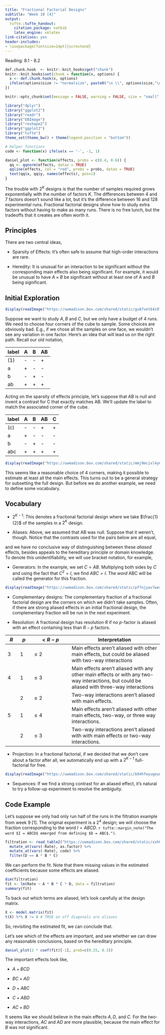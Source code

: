 ```yaml
---
title: "Fractional Factorial Designs"
subtitle: "Week 10 [4]"
output:
  tufte::tufte_handout:
    citation_package: natbib
    latex_engine: xelatex
link-citations: yes
header-includes:
- \usepackage[fontsize=14pt]{scrextend}
---
```


Reading: 8.1 - 8.2

```r
def.chunk.hook  <- knitr::knit_hooks$get("chunk")
knitr::knit_hooks$set(chunk = function(x, options) {
  x <- def.chunk.hook(x, options)
  ifelse(options$size != "normalsize", paste0("\n \\", options$size,"\n\n", x, "\n\n \\normalsize"), x)
})

knitr::opts_chunk$set(message = FALSE, warning = FALSE, size = "small", echo = FALSE, fig.margin = TRUE, fig.height = 5, cache = TRUE)
```

```r
library("dplyr")
library("ggplot2")
library("readr")
library("EBImage")
library("reshape2")
library("ggplot2")
library("tufte")
theme_set(theme_bw() + theme(legend.position = "bottom"))
```

```r
# helper functions
code <- function(x) ifelse(x == '-', -1, 1)

daniel_plot <- function(effects, probs = c(0.4, 0.6)) { 
  qq <- qqnorm(effects, datax = TRUE)
  qqline(effects, col = "red", probs = probs, datax = TRUE)
  text(qq$x, qq$y, names(effects), pos=1)
}
```


The trouble with $2^{K}$ designs is that the number of samples required grows
exponentially with the number of factors $K$. The differences between 4 and 7
factors doesn’t sound like a lot, but it’s the difference between 16 and 128
experimental runs. Fractional factorial designs show how to study extra factors
without having to make as many runs. There is no free lunch, but the tradeoffs
that it creates are often worth it.

## Principles

There are two central ideas,

* Sparsity of Effects: It’s often safe to assume that high-order interactions
are rare.

* Heredity: It is unusual for an interaction to be significant without the
corresponding main effects also being significant. For example, it would be
unusual to have $A \times B$ be significant without at least one of $A$ and $B$
being significant.

## Initial Exploration

```r
display(readImage("https://uwmadison.box.com/shared/static/gu87vet64i970eonsbvtds7bsb31qbuy.png"))
```
Suppose we want to study $A, B$ and $C$, but we only have a budget of 4 runs. We
need to choose four corners of the cube to sample. Some choices are obviously
bad. E.g., if we chose all the samples on one face, we wouldn’t see any
variation in one factor. Here’s an idea that will lead us on the right path.
Recall our old notation,

| label | A | B |  AB |
|--- | --- | --- | --- |
| (1) | - | - | + |
| a | + | - | - |
| b | - | + | - |
| ab | + | + | + |

Acting on the sparsity of effects principle, let’s suppose that AB is null and
invent a contrast for C that exactly matches AB. We’ll update the label to match
the associated corner of the cube.

| label | A | B |  AB | C |
|---| --- | --- | --- | --- |
| (c) | - | - | + | + |
| a | + | - | - | - |
| b | - | + | - | - |
| abc | + | + | + | + |

```r
display(readImage("https://uwmadison.box.com/shared/static/mmj9mcixl4y0o95hwf7h93vayw0eooc0.png"))
```


This seems like a reasonable choice of 4 corners, making it possible to estimate
at least all the main effects. This turns out to be a general strategy for
subsetting the full design. But before we do another example, we need to define
some vocabulary.

## Vocabulary

* $2^{K - 1}$: This denotes a fractional factorial design where we take $\frac{1}{2}$ of the samples in a $2^{K}$ design.

* Aliases: Above, we assumed that AB was null. Suppose that it weren’t, though.
Notice that the contrasts used for the pairs below are all equal,
\begin{align*}
	 \left[AB\right] &= \frac{1}{2}\left(c - a + b + abc\right) = \left[C\right] \\
		\left[BC\right] &= \frac{1}{2}\left(-c + a - b + abc\right) = \left[A\right] \\
		\left[AC\right] &= \frac{1}{2}\left(-c - a + b + abc\right) = \left[B\right]
\end{align*}

and we have no conclusive way of distinguishing between these *aliased* effects,
besides appeals to the hereditary principle or domain knowledge. To denote this
unidentifiability, we will use bracket notation, for example,
\begin{align*}
\left[A\right] &= A + BC.
\end{align*}

* Generators: In the example, we set $C = AB$. Multiplying both sides by $C$ and
using the fact that $C^2 = I$, we find $ABC = I$. The *word* ABC will be called
the generator for this fraction. 

```r
display(readImage("https://uwmadison.box.com/shared/static/pffnjyav7wexbujzf32vlhorcfxhfa6w.png"))
```

* Complementary designs: The complementary fraction of a fractional factorial
design are the corners on which we didn’t take samples. Often, if there are
strong aliased effects in an initial fractional design, the complementary
fraction will be run in the next experiment.

* Resolution: A fractional design has resolution $R$ if no $p$-factor is aliased
with an effect containing less than $R - p$ factors.

| $R$ | $p$ | $< R - p$ | Interpretation |
|- | - | --- | ------- |
| 3 | 1 |  $\leq 2$ | Main effects aren't aliased with other main effects, but could be aliased with two-way interactions | 
| 4 | 1 | $\leq 3$ | Main effects aren't aliased with any other main effects or with any two-way interactions, but could be aliased with three-way interactions | 
|  | 2 | $\leq 2$ | Two-way interactions aren’t aliased with main effects.
| 5 | 1 | $\leq 4$ | Main effects aren’t aliased with other main effects, two-way, or three way interactions. | 
| | 2 | $\leq 3$ | Two-way interactions aren’t aliased with with main effects or two-way interactions. |

* Projection: In a fractional factorial, if we decided that we don’t care about
a factor after all, we automatically end up with a $2 ^ {K - 1}$  full-factorial
for free.
```r
display(readImage("https://uwmadison.box.com/shared/static/b94hfeyugeun1xywlm2ccls9am5l38xg.jpg"))
```

* Sequences: If we find a strong contrast for an aliased effect, it’s natural to
try a follow-up experiment to resolve the ambiguity.

## Code Example

Let's suppose we only had only run half of the runs in the filtration example
from week 9 [1]. The original experiment is a $2^ 4$ design; we will choose the
fraction corresponding to the word $I = ABCD$. `r tufte::margin_note("The word $I = ABCD$ emerged from defining $D = ABC$.")`.

```r
filtration <- read_table2("https://uwmadison.box.com/shared/static/xxh05ngikmscnddbhg2l3v268jnu4jtc.txt") %>%
  mutate_at(vars(-Rate), as.factor) %>%
  mutate_at(vars(-Rate), code) %>%
  filter(D == A * B * C)
```
We can perform the fit. Note that there missing values in the estimated
coefficients because some effects are aliased.
```r
dim(filtration)
fit <- lm(Rate ~ A * B * C * D, data = filtration)
summary(fit)
```

To back out which terms are aliased, let's look carefully at the design matrix.
```r
X <- model.matrix(fit)
t(X) %*% X != 0 # TRUE on off diagonals are aliases
```
So, revisiting the estimated fit, we can conclude that.
\begin{align*}
\widehat{\mu}+\widehat{A B C D} &=70.75 \\
\widehat{A}+\widehat{B C D} &=9.5 \times 2=19 \\
\widehat{B}+\widehat{A C D} &=0.75 \times 2=1.5 \\
\widehat{C}+\widehat{A B D} &=7 \times 2=14 \\
\widehat{D}+\widehat{A B C} &=8.25 \times 2=16.5 \\
\widehat{A B}+\widehat{C D} &=-0.5 \times 2=-1 \\
\widehat{A C}+\widehat{B D}=&-9.25 \times 2=-18.5 \\
\widehat{B C}+\widehat{A D} &=9.5 \times 2=19
\end{align*}

Let's see which of the effects are important, and see whether we can draw any
reasonable conclusions, based on the hereditary principle.
```r
daniel_plot(2 * coef(fit)[-1], prob=c(0.25, 0.3))
```
The important effects look like,

* $A + BCD$ 

* $BC + AD$

* $D + ABC$

* $C + ABD$

* $AC + BD$

It seems like we should believe in the main effects $A, D$, and $C$. For the
two-way interactions, $AC$ and $AD$ are more plausible, because the main effect
for $B$ was not significant.